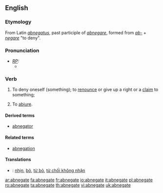 ==English==

===Etymology===
From Latin ''[[abnegatus]]'', past participle of ''[[abnegare]]'', formed from ''[[ab-]]'' + ''[[negare]]'' "to deny".

===Pronunciation===
* ''[[RP]]:''
** {{IPA|/ˈæbnɪgeɪt/}}

===Verb===
{{en-verb|abnegat|ing}}

# {{transitive}} To deny oneself (something); to [[renounce]] or give up a right or a [[claim]] to something;
# {{transitive}} To [[abjure]].

====Derived terms====
* [[abnegator]]

====Related terms====
* [[abnegation]]

====Translations====
{{checktrans}}
* {{ttbc|Vietnamese}}: [[nhịn]], [[bỏ]], [[từ bỏ]], [[từ chối không nhận]]

[[ar:abnegate]]
[[fa:abnegate]]
[[fr:abnegate]]
[[io:abnegate]]
[[it:abnegate]]
[[pl:abnegate]]
[[ro:abnegate]]
[[ta:abnegate]]
[[th:abnegate]]
[[vi:abnegate]]
[[uk:abnegate]]
